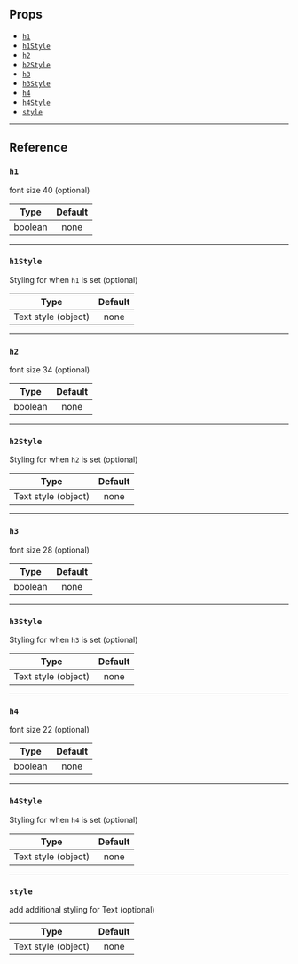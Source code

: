 ## Props

- [`h1`](#h1)
- [`h1Style`](#h1style)
- [`h2`](#h2)
- [`h2Style`](#h2style)
- [`h3`](#h3)
- [`h3Style`](#h3style)
- [`h4`](#h4)
- [`h4Style`](#h4style)
- [`style`](#style)

---

## Reference

### `h1`

font size 40 (optional)

|  Type   | Default |
| :-----: | :-----: |
| boolean |  none   |

---

### `h1Style`

Styling for when `h1` is set (optional)

|        Type         | Default |
| :-----------------: | :-----: |
| Text style (object) |  none   |

---

### `h2`

font size 34 (optional)

|  Type   | Default |
| :-----: | :-----: |
| boolean |  none   |

---

### `h2Style`

Styling for when `h2` is set (optional)

|        Type         | Default |
| :-----------------: | :-----: |
| Text style (object) |  none   |

---

### `h3`

font size 28 (optional)

|  Type   | Default |
| :-----: | :-----: |
| boolean |  none   |

---

### `h3Style`

Styling for when `h3` is set (optional)

|        Type         | Default |
| :-----------------: | :-----: |
| Text style (object) |  none   |

---

### `h4`

font size 22 (optional)

|  Type   | Default |
| :-----: | :-----: |
| boolean |  none   |

---

### `h4Style`

Styling for when `h4` is set (optional)

|        Type         | Default |
| :-----------------: | :-----: |
| Text style (object) |  none   |

---

### `style`

add additional styling for Text (optional)

|        Type         | Default |
| :-----------------: | :-----: |
| Text style (object) |  none   |
